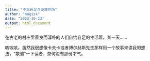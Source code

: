 ```yaml
---
title: "不灭恶龙与英雄登场"
author: "magisk"
date: "2023-10-23"
output: html_document
---
```


在古老的村庄里善良而淳朴的人们自给自足的生活着，某一天......

咳咳咳，虽然我很想像卡夫卡或者博尔赫斯先生那样用一个故事来讲我的想法，"欺骗"一下读者，奈何没有那份才气。
